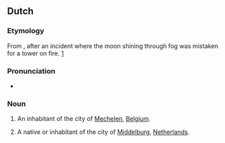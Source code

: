 ==Dutch==

===Etymology===
From {{af|nl|maan|t1=moon|-e-|blusser|t3=extinguisher}}, after an incident where the moon shining through fog was mistaken for a tower on fire. [http://www.trabel.com/mechelen-intro.htm]

===Pronunciation===
* {{hyphenation|nl|Ma|ne|blus|ser}}

===Noun===
{{nl-noun|m|-s|Maneblussertje}}

# {{lb|nl|humorous|Belgium}} An inhabitant of the city of [[Mechelen]], [[Belgium]].
# {{lb|nl|humorous|Netherlands}} A native or inhabitant of the city of [[Middelburg]], [[Netherlands]].
{{attention|nl|check caps, gender, inflection}}